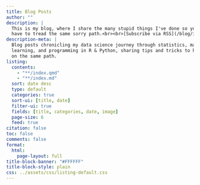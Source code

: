 ```yaml
---
title: Blog Posts
author: ""
description: |
  This is my blog, where I share the many stupid things I've done so you don't 
  have to tread the same sorry path.<br><br>[Subscribe via RSS](/blog/index.xml)
description-meta: |
  Blog posts chronicling my data science journey through statistics, machine 
  learning, and programming in R & Python, sharing tips and tricks to help others 
  on the same path.
listing: 
  contents: 
    - "**/index.qmd"
    - "**/index.md"
  sort: date desc
  type: default
  categories: true
  sort-ui: [title, date]
  filter-ui: true
  fields: [title, categories, date, image]
  page-size: 6
  feed: true
citation: false
toc: false
comments: false
format: 
  html: 
    page-layout: full
title-block-banner: "#FFFFFF"
title-block-style: plain
css: ../assets/css/listing-default.css 
---
```


